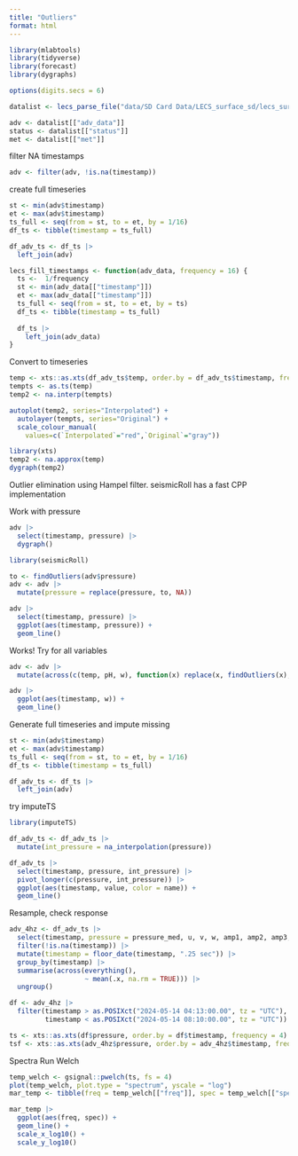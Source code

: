 ```yaml
---
title: "Outliers"
format: html
---
```


```r
library(mlabtools)
library(tidyverse)
library(forecast)
library(dygraphs)

options(digits.secs = 6)

datalist <- lecs_parse_file("data/SD Card Data/LECS_surface_sd/lecs_surface_2024-05-14/2024_05_14_04_13_00.txt", clean = TRUE)

adv <- datalist[["adv_data"]]
status <- datalist[["status"]]
met <- datalist[["met"]]
```

filter NA timestamps

```r
adv <- filter(adv, !is.na(timestamp))
```

create full timeseries

```r
st <- min(adv$timestamp) 
et <- max(adv$timestamp) 
ts_full <- seq(from = st, to = et, by = 1/16) 
df_ts <- tibble(timestamp = ts_full)

df_adv_ts <- df_ts |> 
  left_join(adv)
```

```r
lecs_fill_timestamps <- function(adv_data, frequency = 16) {
  ts <-  1/frequency
  st <- min(adv_data[["timestamp"]]) 
  et <- max(adv_data[["timestamp"]]) 
  ts_full <- seq(from = st, to = et, by = ts) 
  df_ts <- tibble(timestamp = ts_full)
  
  df_ts |> 
    left_join(adv_data)
}
```

Convert to timeseries

```r
temp <- xts::as.xts(df_adv_ts$temp, order.by = df_adv_ts$timestamp, frequency = 16)
tempts <- as.ts(temp)
temp2 <- na.interp(tempts)

autoplot(temp2, series="Interpolated") +
  autolayer(tempts, series="Original") +
  scale_colour_manual(
    values=c(`Interpolated`="red",`Original`="gray"))
```


```r
library(xts)
temp2 <- na.approx(temp)
dygraph(temp2)

```

Outlier elimination using Hampel filter. seismicRoll has a fast CPP implementation

Work with pressure

```r
adv |> 
  select(timestamp, pressure) |> 
  dygraph()
```


```r
library(seismicRoll)

to <- findOutliers(adv$pressure)
adv <- adv |> 
  mutate(pressure = replace(pressure, to, NA))
```

```r
adv |> 
  select(timestamp, pressure) |> 
  ggplot(aes(timestamp, pressure)) + 
  geom_line()
```

Works! Try for all variables

```r
adv <- adv |> 
  mutate(across(c(temp, pH, w), function(x) replace(x, findOutliers(x), NA)))
```

```r
adv |> 
  ggplot(aes(timestamp, w)) + 
  geom_line()
```


Generate full timeseries and impute missing

```r
st <- min(adv$timestamp) 
et <- max(adv$timestamp) 
ts_full <- seq(from = st, to = et, by = 1/16) 
df_ts <- tibble(timestamp = ts_full)

df_adv_ts <- df_ts |> 
  left_join(adv)
```




try imputeTS

```r
library(imputeTS)

df_adv_ts <- df_adv_ts |> 
  mutate(int_pressure = na_interpolation(pressure))
```


```r
df_adv_ts |> 
  select(timestamp, pressure, int_pressure) |> 
  pivot_longer(c(pressure, int_pressure)) |> 
  ggplot(aes(timestamp, value, color = name)) + 
  geom_line()
```

Resample, check response

```r
adv_4hz <- df_adv_ts |> 
  select(timestamp, pressure = pressure_med, u, v, w, amp1, amp2, amp3, corr1, corr2, corr3, temp, pH, DO_percent) |>
  filter(!is.na(timestamp)) |> 
  mutate(timestamp = floor_date(timestamp, ".25 sec")) |> 
  group_by(timestamp) |> 
  summarise(across(everything(), 
                   ~ mean(.x, na.rm = TRUE))) |> 
  ungroup()

df <- adv_4hz |> 
  filter(timestamp > as.POSIXct("2024-05-14 04:13:00.00", tz = "UTC"),
         timestamp < as.POSIXct("2024-05-14 08:10:00.00", tz = "UTC"))
```


```r
ts <- xts::as.xts(df$pressure, order.by = df$timestamp, frequency = 4)
tsf <- xts::as.xts(adv_4hz$pressure, order.by = adv_4hz$timestamp, frequency = 4)
```

Spectra
Run Welch

```r
temp_welch <- gsignal::pwelch(ts, fs = 4)
plot(temp_welch, plot.type = "spectrum", yscale = "log")
mar_temp <- tibble(freq = temp_welch[["freq"]], spec = temp_welch[["spec"]][,1]) 

mar_temp |> 
  ggplot(aes(freq, spec)) +
  geom_line() +
  scale_x_log10() + 
  scale_y_log10()
```
